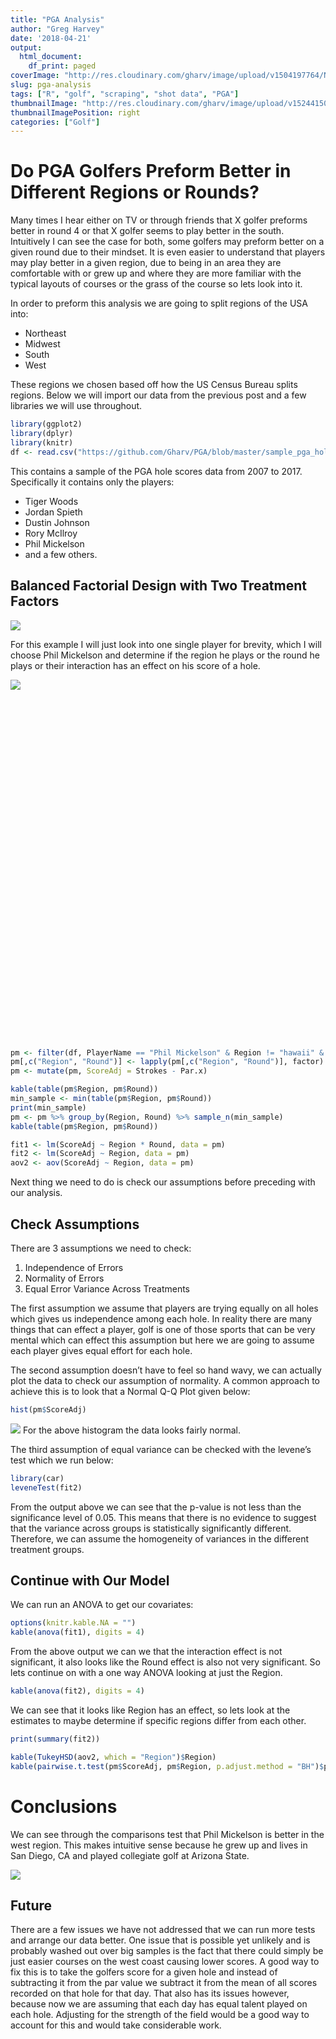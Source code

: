 ```yaml
---
title: "PGA Analysis"
author: "Greg Harvey"
date: '2018-04-21'
output:
  html_document:
    df_print: paged
coverImage: "http://res.cloudinary.com/gharv/image/upload/v1504197764/Nicklaus_13th-2_psqkvu.jpg"
slug: pga-analysis
tags: ["R", "golf", "scraping", "shot data", "PGA"]
thumbnailImage: "http://res.cloudinary.com/gharv/image/upload/v1524415034/phil_start_j9uyo4.jpg"
thumbnailImagePosition: right
categories: ["Golf"]
---
```


# Do PGA Golfers Preform Better in Different Regions or Rounds?  

Many times I hear either on TV or through friends that X golfer preforms better in round 4 or that X golfer seems to play better in the south. Intuitively I can see the case for both, some golfers may preform better on a given round due to their mindset. It is even easier to understand that players may play better in a given region, due to being in an area they are comfortable with or grew up and where they are more familiar with the typical layouts of courses or the grass of the course so lets look into it.

In order to preform this analysis we are going to split regions of the USA into:  

* Northeast
* Midwest
* South
* West

These regions we chosen based off how the US Census Bureau splits regions. Below we will import our data from the previous post and a few libraries we will use throughout.

```r
library(ggplot2)
library(dplyr)
library(knitr)
df <- read.csv("https://github.com/Gharv/PGA/blob/master/sample_pga_hole_scores07-17.csv?raw=true")
```

This contains a sample of the PGA hole scores data from 2007 to 2017. Specifically it contains only the players: 

* Tiger Woods
* Jordan Spieth
* Dustin Johnson
* Rory McIlroy
* Phil Mickelson
* and a few others.

## Balanced Factorial Design with Two Treatment Factors

![](http://res.cloudinary.com/gharv/image/upload/v1524414853/design_ex_rd8pef.png)

For this example I will just look into one single player for brevity, which I will choose Phil Mickelson and determine if the region he plays or the round he plays or their interaction has an effect on his score of a hole.

<div style="width:1024px; height:576px">
![](http://res.cloudinary.com/gharv/image/upload/v1524415034/phil_start_j9uyo4.jpg)
</div>

```r
pm <- filter(df, PlayerName == "Phil Mickelson" & Region != "hawaii" & Round != 5)
pm[,c("Region", "Round")] <- lapply(pm[,c("Region", "Round")], factor)
pm <- mutate(pm, ScoreAdj = Strokes - Par.x)

kable(table(pm$Region, pm$Round))
min_sample <- min(table(pm$Region, pm$Round))
print(min_sample)
pm <- pm %>% group_by(Region, Round) %>% sample_n(min_sample)
kable(table(pm$Region, pm$Round))

fit1 <- lm(ScoreAdj ~ Region * Round, data = pm)
fit2 <- lm(ScoreAdj ~ Region, data = pm)
aov2 <- aov(ScoreAdj ~ Region, data = pm)
```


Next thing we need to do is check our assumptions before preceding with our analysis.  

## Check Assumptions  

There are 3 assumptions we need to check:  

1. Independence of Errors
2. Normality of Errors
3. Equal Error Variance Across Treatments

The first assumption we assume that players are trying equally on all holes which gives us independence among each hole. In reality there are many things that can effect a player, golf is one of those sports that can be very mental which can effect this assumption but here we are going to assume each player gives equal effort for each hole.  

The second assumption doesn't have to feel so hand wavy, we can actually plot the data to check our assumption of normality. A common approach to achieve this is to look that a Normal Q-Q Plot given below:  

```r
hist(pm$ScoreAdj)
```
![](http://res.cloudinary.com/gharv/image/upload/v1524416725/hist_kvo9yp.jpg)
For the above histogram the data looks fairly normal.


The third assumption of equal variance can be checked with the levene's test which we run below:   

```r
library(car)
leveneTest(fit2)
```

From the output above we can see that the p-value is not less than the significance level of 0.05. This means that there is no evidence to suggest that the variance across groups is statistically significantly different. Therefore, we can assume the homogeneity of variances in the different treatment groups.  


## Continue with Our Model  

We can run an ANOVA to get our covariates:  

```r
options(knitr.kable.NA = "")
kable(anova(fit1), digits = 4)
```

From the above output we can we that the interaction effect is not significant, it also looks like the Round effect is also not very significant. So lets continue on with a one way ANOVA looking at just the Region.  

```r
kable(anova(fit2), digits = 4)
```

We can see that it looks like Region has an effect, so lets look at the estimates to maybe determine if specific regions differ from each other.  

```r
print(summary(fit2))
```

```r
kable(TukeyHSD(aov2, which = "Region")$Region)
kable(pairwise.t.test(pm$ScoreAdj, pm$Region, p.adjust.method = "BH")$p.value)
```

# Conclusions

We can see through the comparisons test that Phil Mickelson is better in the west region. This makes intuitive sense because he grew up and lives in San Diego, CA and played collegiate golf at Arizona State.  

![](http://res.cloudinary.com/gharv/image/upload/v1524381025/phil_mountain_l6awej.jpg)


## Future

There are a few issues we have not addressed that we can run more tests and arrange our data better. One issue that is possible yet unlikely and is probably washed out over big samples is the fact that there could simply be just easier courses on the west coast causing lower scores. A good way to fix this is to take the golfers score for a given hole and instead of subtracting it from the par value we subtract it from the mean of all scores recorded on that hole for that day. That also has its issues however, because now we are assuming that each day has equal talent played on each hole. Adjusting for the strength of the field would be a good way to account for this and would take considerable work.





